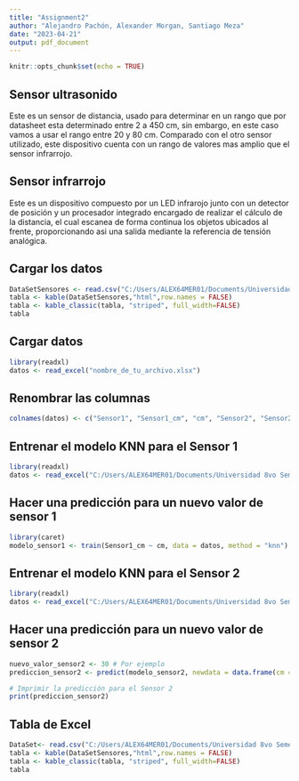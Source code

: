 ```yaml
---
title: "Assignment2"
author: "Alejandro Pachón, Alexander Morgan, Santiago Meza"
date: "2023-04-21"
output: pdf_document
---
```


```r
knitr::opts_chunk$set(echo = TRUE)
```

## Sensor ultrasonido

Este es un sensor de distancia, usado para determinar en un rango que por datasheet esta determinado entre 2 a 450 cm, sin embargo, en este caso vamos a usar el rango entre 20 y 80 cm. Comparado con el otro sensor utilizado, este dispositivo cuenta con un rango de valores mas amplio que el sensor infrarrojo.

## Sensor infrarrojo

Este es un dispositivo compuesto por un LED infrarojo junto con un detector de posición y un procesador integrado encargado de realizar el cálculo de la distancia, el cual escanea de forma continua los objetos ubicados al frente, proporcionando asi una salida mediante la referencia de tensión analógica.

## Cargar los datos

```r
DataSetSensores <- read.csv("C:/Users/ALEX64MER01/Documents/Universidad 8vo Semestre/Area Electrónica/Proyecto adquisición de datos/150.csv")
tabla <- kable(DataSetSensores,"html",row.names = FALSE) 
tabla <- kable_classic(tabla, "striped", full_width=FALSE)
tabla

```

## Cargar datos

```r
library(readxl)
datos <- read_excel("nombre_de_tu_archivo.xlsx")

```

## Renombrar las columnas

```r
colnames(datos) <- c("Sensor1", "Sensor1_cm", "cm", "Sensor2", "Sensor2_cm")
```

## Entrenar el modelo KNN para el Sensor 1

```r
library(readxl)
datos <- read_excel("C:/Users/ALEX64MER01/Documents/Universidad 8vo Semestre/Area Electrónica/Proyecto adquisición de datos/150.xlsx")
```

## Hacer una predicción para un nuevo valor de sensor 1

```r
library(caret)
modelo_sensor1 <- train(Sensor1_cm ~ cm, data = datos, method = "knn")
```

## Entrenar el modelo KNN para el Sensor 2

```r
library(readxl)
datos <- read_excel("C:/Users/ALEX64MER01/Documents/Universidad 8vo Semestre/Area Electrónica/Proyecto adquisición de datos/150.xlsx")
```

## Hacer una predicción para un nuevo valor de sensor 2

```r
nuevo_valor_sensor2 <- 30 # Por ejemplo
prediccion_sensor2 <- predict(modelo_sensor2, newdata = data.frame(cm = nuevo_valor_sensor2))

# Imprimir la predicción para el Sensor 2
print(prediccion_sensor2)
```

## Tabla de Excel

```r
DataSet<- read.csv("C:/Users/ALEX64MER01/Documents/Universidad 8vo Semestre/Area Electrónica/Proyecto adquisición de datos/150.csv")
tabla <- kable(DataSetSensores,"html",row.names = FALSE) 
tabla <- kable_classic(tabla, "striped", full_width=FALSE)
tabla

```
